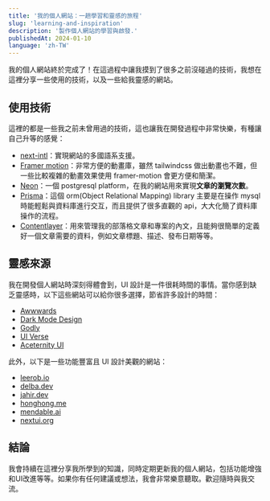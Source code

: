 ```yaml
---
title: '我的個人網站：一趟學習和靈感的旅程'
slug: 'learning-and-inspiration'
description: '製作個人網站的學習與啟發.'
publishedAt: 2024-01-10
language: 'zh-TW'
---
```


我的個人網站終於完成了！在這過程中讓我摸到了很多之前沒碰過的技術，我想在這裡分享一些使用的技術，以及一些給我靈感的網站。

## 使用技術
這裡的都是一些我之前未曾用過的技術，這也讓我在開發過程中非常快樂，有種讓自己升等的感覺：
- [next-intl](https://next-intl-docs.vercel.app)：實現網站的多國語系支援。
- [Framer motion](https://www.framer.com/motion/)：非常方便的動畫庫，雖然 tailwindcss 做出動畫也不難，但一些比較複雜的動畫效果使用 framer-motion 會更方便和簡潔。
- [Neon](https://neon.tech/)：一個 postgresql platform，在我的網站用來實現**文章的瀏覽次數**。
- [Prisma](https://www.prisma.io/)：這個 orm(Object Relational Mapping) library 主要是在操作 mysql 時能輕鬆與資料庫進行交互，而且提供了很多直觀的 api，大大化簡了資料庫操作的流程。
- [Contentlayer](https://www.contentlayer.dev/)：用來管理我的部落格文章和專案的內文，且能夠很簡單的定義好一個文章需要的資料，例如文章標題、描述、發布日期等等。

## 靈感來源

我在開發個人網站時深刻得體會到，UI 設計是一件很耗時間的事情。當你感到缺乏靈感時，以下這些網站可以給你很多選擇，節省許多設計的時間：
- [Awwwards](https://www.awwwards.com/)
- [Dark Mode Design](https://www.darkmodedesign.com)
- [Godly](https://godly.website/)
- [UI Verse](https://uiverse.io/)
- [Aceternity UI](https://ui.aceternity.com/components)

此外，以下是一些功能豐富且 UI 設計美觀的網站：
- [leerob.io](https://leerob.io)
- [delba.dev](https://delba.dev/)
- [jahir.dev](https://jahir.dev/)
- [honghong.me](https://honghong.me/)
- [mendable.ai](https://www.mendable.ai/)
- [nextui.org](https://nextui.org/)

## 結論
我會持續在這裡分享我所學到的知識，同時定期更新我的個人網站，包括功能增強和UI改進等等。如果你有任何建議或想法，我會非常樂意聽取。歡迎隨時與我交流。
